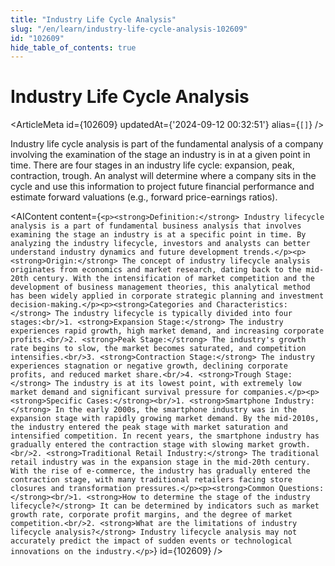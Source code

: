 ```yaml
---
title: "Industry Life Cycle Analysis"
slug: "/en/learn/industry-life-cycle-analysis-102609"
id: "102609"
hide_table_of_contents: true
---
```



# Industry Life Cycle Analysis

<ArticleMeta id={102609} updatedAt={'2024-09-12 00:32:51'} alias={`[]`} />
<div className='border-solid border-b border-t-0 my-4 border-[var(--ifm-color-gray-300)]' />

Industry life cycle analysis is part of the fundamental analysis of a company involving the examination of the stage an industry is in at a given point in time. There are four stages in an industry life cycle: expansion, peak, contraction, trough. An analyst will determine where a company sits in the cycle and use this information to project future financial performance and estimate forward valuations (e.g., forward price-earnings ratios).

<AIContent content={`<p><strong>Definition:</strong> Industry lifecycle analysis is a part of fundamental business analysis that involves examining the stage an industry is at a specific point in time. By analyzing the industry lifecycle, investors and analysts can better understand industry dynamics and future development trends.</p><p><strong>Origin:</strong> The concept of industry lifecycle analysis originates from economics and market research, dating back to the mid-20th century. With the intensification of market competition and the development of business management theories, this analytical method has been widely applied in corporate strategic planning and investment decision-making.</p><p><strong>Categories and Characteristics:</strong> The industry lifecycle is typically divided into four stages:<br/>1. <strong>Expansion Stage:</strong> The industry experiences rapid growth, high market demand, and increasing corporate profits.<br/>2. <strong>Peak Stage:</strong> The industry's growth rate begins to slow, the market becomes saturated, and competition intensifies.<br/>3. <strong>Contraction Stage:</strong> The industry experiences stagnation or negative growth, declining corporate profits, and reduced market share.<br/>4. <strong>Trough Stage:</strong> The industry is at its lowest point, with extremely low market demand and significant survival pressure for companies.</p><p><strong>Specific Cases:</strong><br/>1. <strong>Smartphone Industry:</strong> In the early 2000s, the smartphone industry was in the expansion stage with rapidly growing market demand. By the mid-2010s, the industry entered the peak stage with market saturation and intensified competition. In recent years, the smartphone industry has gradually entered the contraction stage with slowing market growth.<br/>2. <strong>Traditional Retail Industry:</strong> The traditional retail industry was in the expansion stage in the mid-20th century. With the rise of e-commerce, the industry has gradually entered the contraction stage, with many traditional retailers facing store closures and transformation pressures.</p><p><strong>Common Questions:</strong><br/>1. <strong>How to determine the stage of the industry lifecycle?</strong> It can be determined by indicators such as market growth rate, corporate profit margins, and the degree of market competition.<br/>2. <strong>What are the limitations of industry lifecycle analysis?</strong> Industry lifecycle analysis may not accurately predict the impact of sudden events or technological innovations on the industry.</p>`} id={102609} />
